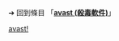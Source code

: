 {{LSR
|article = avast!
|latest_release_version = 22.5.6015  
|latest_release_date ={{start date and age|2022|05|31}}
}}
<noinclude>
➔ 回到條目 「'''[[avast (殺毒軟件)]]'''」
[[Category:最新穩定版模板|avast!]]
</noinclude>